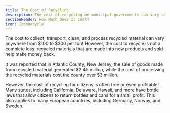 ```yaml
---
title: The Cost of Recycling
description: The cost of recycling on municipal governments can vary anywhere from $100 to $300 per ton
sectionHeader: How Much Does It Cost?
icon: IconRecycle
---
```


The cost to collect, transport, clean, and process recycled material can vary anywhere from $100 to $300 per ton!
However, the cost to recycle is not a complete loss: recycled materials that are made into new products and sold help make money back.

It was reported that in Atlantic County, New Jersey,
the sale of goods made from recycled material generated $2.45 million,
while the cost of processing the recycled materials cost the county over $3 million.

However, the cost of recycling for citizens is often free or even profitable!
Many states, including California, Delaware, Hawaii, and more
have bottle laws that allow citizens to return bottles and cans for a small profit.
This also applies to many European countries, including Germany, Norway, and Sweden.
